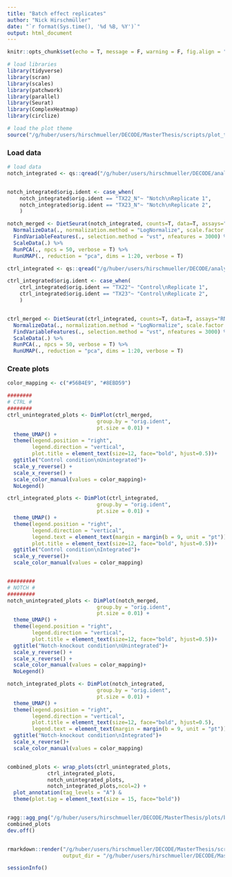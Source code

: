 ```yaml
---
title: "Batch effect replicates"
author: "Nick Hirschmüller"
date: "`r format(Sys.time(), '%d %B, %Y')`"
output: html_document
---
```



```r
knitr::opts_chunk$set(echo = T, message = F, warning = F, fig.align = "center")
```


```r
# load libraries
library(tidyverse)
library(scran)
library(scales)
library(patchwork)
library(parallel)
library(Seurat)
library(ComplexHeatmap)
library(circlize)

# load the plot theme
source("/g/huber/users/hirschmueller/DECODE/MasterThesis/scripts/plot_theme.R")
```


### Load data
```r
# load data
notch_integrated <- qs::qread("/g/huber/users/hirschmueller/DECODE/analysis/notch_3prime/results/integration/seurat_integration.qs")


notch_integrated$orig.ident <- case_when(
    notch_integrated$orig.ident == "TX22_N"~ "Notch\nReplicate 1", 
    notch_integrated$orig.ident == "TX23_N"~ "Notch\nReplicate 2", 
    )

notch_merged <- DietSeurat(notch_integrated, counts=T, data=T, assays="RNA") %>% 
  NormalizeData(., normalization.method = "LogNormalize", scale.factor = 10000) %>% 
  FindVariableFeatures(., selection.method = "vst", nfeatures = 3000) %>% 
  ScaleData(.) %>% 
  RunPCA(., npcs = 50, verbose = T) %>% 
  RunUMAP(., reduction = "pca", dims = 1:20, verbose = T) 

ctrl_integrated <- qs::qread("/g/huber/users/hirschmueller/DECODE/analysis/ctrl_3prime/results/integration/seurat_integration.qs")

ctrl_integrated$orig.ident <- case_when(
    ctrl_integrated$orig.ident == "TX22"~ "Control\nReplicate 1", 
    ctrl_integrated$orig.ident == "TX23"~ "Control\nReplicate 2", 
    )


ctrl_merged <- DietSeurat(ctrl_integrated, counts=T, data=T, assays="RNA") %>% 
  NormalizeData(., normalization.method = "LogNormalize", scale.factor = 10000) %>% 
  FindVariableFeatures(., selection.method = "vst", nfeatures = 3000) %>% 
  ScaleData(.) %>% 
  RunPCA(., npcs = 50, verbose = T) %>% 
  RunUMAP(., reduction = "pca", dims = 1:20, verbose = T) 

```

### Create plots
```r
color_mapping <- c("#56B4E9", "#8EBD59")

########
# CTRL #
########
ctrl_unintegrated_plots <- DimPlot(ctrl_merged,
                             group.by = "orig.ident",
                             pt.size = 0.01) +
  theme_UMAP() +
  theme(legend.position = "right",
        legend.direction = "vertical",
        plot.title = element_text(size=12, face="bold", hjust=0.5))+
  ggtitle("Control condition\nUnintegrated")+
  scale_y_reverse() +
  scale_x_reverse() +
  scale_color_manual(values = color_mapping)+
  NoLegend()

ctrl_integrated_plots <- DimPlot(ctrl_integrated,
                             group.by = "orig.ident",
                             pt.size = 0.01) +
  theme_UMAP() +
  theme(legend.position = "right",
        legend.direction = "vertical",
        legend.text = element_text(margin = margin(b = 9, unit = "pt")),
        plot.title = element_text(size=12, face="bold", hjust=0.5))+
  ggtitle("Control condition\nIntegrated")+
  scale_y_reverse()+
  scale_color_manual(values = color_mapping)


#########
# NOTCH #
#########
notch_unintegrated_plots <- DimPlot(notch_merged,
                             group.by = "orig.ident",
                             pt.size = 0.01) +
  theme_UMAP() +
  theme(legend.position = "right",
        legend.direction = "vertical",
        plot.title = element_text(size=12, face="bold", hjust=0.5))+
  ggtitle("Notch-knockout condition\nUnintegrated")+
  scale_y_reverse() +
  scale_x_reverse() +
  scale_color_manual(values = color_mapping)+
  NoLegend()

notch_integrated_plots <- DimPlot(notch_integrated,
                             group.by = "orig.ident",
                             pt.size = 0.01) +
  theme_UMAP() +
  theme(legend.position = "right",
        legend.direction = "vertical",
        plot.title = element_text(size=12, face="bold", hjust=0.5),
        legend.text = element_text(margin = margin(b = 9, unit = "pt")))+
  ggtitle("Notch-knockout condition\nIntegrated")+
  scale_x_reverse()+
  scale_color_manual(values = color_mapping)


combined_plots <- wrap_plots(ctrl_unintegrated_plots,
             ctrl_integrated_plots,
             notch_unintegrated_plots,
             notch_integrated_plots,ncol=2) + 
  plot_annotation(tag_levels = "A") & 
  theme(plot.tag = element_text(size = 15, face="bold"))


ragg::agg_png("/g/huber/users/hirschmueller/DECODE/MasterThesis/plots/batcheffect_replicates.png", width = 15.7, height = 10, res=800, units = "cm", scaling = 0.52)
combined_plots
dev.off()



```




```r
rmarkdown::render("/g/huber/users/hirschmueller/DECODE/MasterThesis/scripts/batcheffect_replicates.Rmd", 
                  output_dir = "/g/huber/users/hirschmueller/DECODE/MasterThesis/html")
```








```r
sessionInfo()
```








